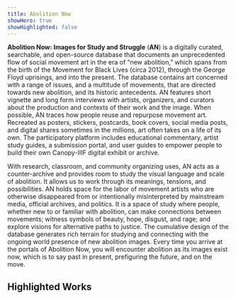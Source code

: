 ```yaml
---
title: Abolition Now
showHero: true
showHighlighted: false
---
```


**Abolition Now: Images for Study and Struggle** (**AN**) is a digitally curated, searchable, and open-source database that documents an unprecedented flow of social movement art in the era of “new abolition,” which spans from the birth of the Movement for Black Lives (circa 2012), through the George Floyd uprisings, and into the present. The database contains art concerned with a range of issues, and a multitude of movements, that are directed towards new abolition, and its historic antecedents. AN features short vignette and long form interviews with artists, organizers, and curators about the production and contexts of their work and the image. When possible, AN traces how people reuse and repurpose movement art. Recreated as posters, stickers, postcards, book covers, social media posts, and digital shares sometimes in the millions, art often takes on a life of its own. The participatory platform includes educational commentary, artist study guides, a submission portal, and user guides to empower people to build their own Canopy-IIIF digital exhibit or archive.

With research, classroom, and community organizing uses, AN acts as a counter-archive and provides room to study the visual language and scale of abolition. It allows us to work through its meanings, tensions, and possibilities. AN holds space for the labor of movement artists who are otherwise disappeared from or intentionally misinterpreted by mainstream media, official archives, and politics. It is a space of study where people, whether new to or familiar with abolition, can make connections between movements; witness symbols of beauty, hope, disgust, and rage; and explore visions for alternative paths to justice. The cumulative design of the database generates rich terrain for studying and connecting with the ongoing world presence of new abolition images. Every time you arrive at the portals of Abolition Now, you will encounter abolition as its images exist now, which is to say past in present, prefiguring the future, and on the move.

## Highlighted Works

<Slider iiifContent="/an-ia-staging/api/facet/subject/interviews.json" />

<Slider iiifContent="/an-ia-staging/api/facet/subject/abolition.json" />

<Slider iiifContent="/an-ia-staging/api/facet/subject/punishment.json" />

<Slider iiifContent="/an-ia-staging/api/facet/subject/worldingfutures.json" />

<Slider iiifContent="/an-ia-staging/api/facet/creator/micah-bazant.json" />

<Slider iiifContent="/an-ia-staging/api/facet/visualmotifs/hands.json" />

<Slider iiifContent="/an-ia-staging/api/facet/visualmotifs/pigs.json" />

<Slider iiifContent="/an-ia-staging/api/facet/visualmotifs/flora.json" />

<Slider iiifContent="/an-ia-staging/api/facet/visualmotifs/fire.json" />

<Slider iiifContent="/an-ia-staging/api/facet/subject/palestine.json" />

<Slider iiifContent="/an-ia-staging/api/facet/medium/murals.json" />
